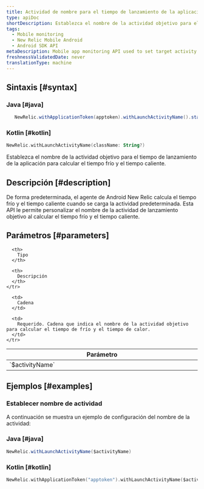 ```yaml
---
title: Actividad de nombre para el tiempo de lanzamiento de la aplicación
type: apiDoc
shortDescription: Establezca el nombre de la actividad objetivo para el tiempo de lanzamiento de la aplicación para calcular el tiempo frío y el tiempo caluroso.
tags:
  - Mobile monitoring
  - New Relic Mobile Android
  - Android SDK API
metaDescription: Mobile app monitoring API used to set target activity name.
freshnessValidatedDate: never
translationType: machine
---
```


## Sintaxis [#syntax]

### Java [#java]

```java
   NewRelic.withApplicationToken(apptoken).withLaunchActivityName().start(this.getApplication());
```

### Kotlin [#kotlin]

```kotlin
NewRelic.withLaunchActivityName(className: String?)
```

Establezca el nombre de la actividad objetivo para el tiempo de lanzamiento de la aplicación para calcular el tiempo frío y el tiempo caliente.

## Descripción [#description]

De forma predeterminada, el agente de Android New Relic calcula el tiempo frío y el tiempo caliente cuando se carga la actividad predeterminada. Esta API le permite personalizar el nombre de la actividad de lanzamiento objetivo al calcular el tiempo frío y el tiempo caliente.

## Parámetros [#parameters]

<table>
  <thead>
    <tr>
      <th width="25%">
        Parámetro
      </th>

      <th>
        Tipo
      </th>

      <th>
        Descripción
      </th>
    </tr>
  </thead>

  <tbody>
    <tr>
      <td>
        `$activityName`
      </td>

      <td>
        Cadena
      </td>

      <td>
        Requerido. Cadena que indica el nombre de la actividad objetivo para calcular el tiempo de frío y el tiempo de calor.
      </td>
    </tr>
  </tbody>
</table>

## Ejemplos [#examples]

### Establecer nombre de actividad

A continuación se muestra un ejemplo de configuración del nombre de la actividad:

### Java [#java]

```java
NewRelic.withLaunchActivityName($activityName)
```

### Kotlin [#kotlin]

```kotlin
NewRelic.withApplicationToken("apptoken").withLaunchActivityName($activityName).start(applicationContext)
```
